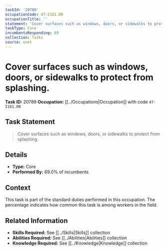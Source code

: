 ```yaml
---
taskId: '20789'
occupationCode: 47-2161.00
occupationTitle: ''
statement: 'Cover surfaces such as windows, doors, or sidewalks to protect from splashing.'
taskType: Core
incumbentsResponding: 69
collection: Tasks
source: onet
---
```

# Cover surfaces such as windows, doors, or sidewalks to protect from splashing.

**Task ID:** 20789
**Occupation:** [[../Occupations|Occupation]] with code `47-2161.00`

## Task Statement

> Cover surfaces such as windows, doors, or sidewalks to protect from splashing.

## Details

- **Type:** Core
- **Performed By:** 69.0% of incumbents

## Context

This task is part of the standard duties performed in this occupation. The percentage indicates how common this task is among workers in the field.

## Related Information

- **Skills Required:** See [[../Skills|Skills]] collection
- **Abilities Required:** See [[../Abilities|Abilities]] collection
- **Knowledge Required:** See [[../Knowledge|Knowledge]] collection
